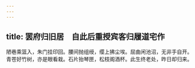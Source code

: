```yaml
---
---
---
```

title: 罢府归旧居　自此后重授宾客归履道宅作
---



陋巷乘篮入，朱门挂印回。腰间抛组绶，缨上拂尘埃。屈曲闲池沼，无非手自开。青苍好竹树，亦是眼看栽。石片抬琴匣，松枝阁酒杯。此生终老处，昨日却归来。